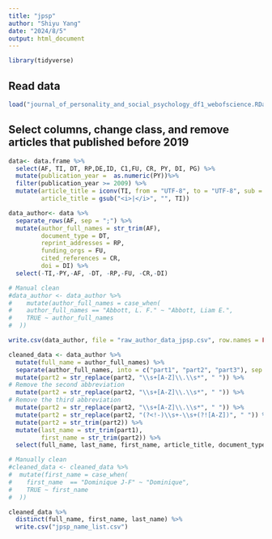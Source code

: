 ```yaml
---
title: "jpsp"
author: "Shiyu Yang"
date: "2024/8/5"
output: html_document
---
```

```r
library(tidyverse)
```

## Read data
```r
load("journal_of_personality_and_social_psychology_df1_webofscience.RData") 
```

## Select columns, change class, and remove articles that published before 2019
```r
data<- data.frame %>% 
  select(AF, TI, DT, RP,DE,ID, C1,FU, CR, PY, DI, PG) %>% 
  mutate(publication_year =  as.numeric(PY))%>% 
  filter(publication_year >= 2009) %>% 
  mutate(article_title = iconv(TI, from = "UTF-8", to = "UTF-8", sub = ""),
         article_title = gsub("<i>|</i>", "", TI))

data_author<- data %>%
  separate_rows(AF, sep = ";") %>%
  mutate(author_full_names = str_trim(AF),
         document_type = DT,
         reprint_addresses = RP,
         funding_orgs = FU,
         cited_references = CR,
         doi = DI) %>% 
  select(-TI,-PY,-AF, -DT, -RP,-FU, -CR,-DI)

# Manual clean 
#data_author <- data_author %>% 
#    mutate(author_full_names = case_when(
#    author_full_names == "Abbott, L. F." ~ "Abbott, Liam E.",
#    TRUE ~ author_full_names
#  ))

write.csv(data_author, file = "raw_author_data_jpsp.csv", row.names = FALSE)
```

```r
cleaned_data <- data_author %>%
  mutate(full_name = author_full_names) %>% 
  separate(author_full_names, into = c("part1", "part2", "part3"), sep = ",", fill = "right") %>%
  mutate(part2 = str_replace(part2, "\\s+[A-Z]\\.\\s*", " ")) %>%
# Remove the second abbreviation
  mutate(part2 = str_replace(part2, "\\s+[A-Z]\\.\\s*", " ")) %>% 
# Remove the third abbreviation
  mutate(part2 = str_replace(part2, "\\s+[A-Z]\\.\\s*", " ")) %>% 
  mutate(part2 = str_replace(part2, "(?<!-)\\s+-\\s+(?![A-Z])", " ")) %>%
  mutate(part2 = str_trim(part2)) %>%
  mutate(last_name = str_trim(part1),
         first_name = str_trim(part2)) %>%
  select(full_name, last_name, first_name, article_title, document_type, reprint_addresses, funding_orgs, cited_references, publication_year, doi)

# Manually clean
#cleaned_data <- cleaned_data %>%
#  mutate(first_name = case_when(
#    first_name  == "Dominique J-F" ~ "Dominique",
#    TRUE ~ first_name  
#  )) 

cleaned_data %>% 
  distinct(full_name, first_name, last_name) %>% 
  write.csv("jpsp_name_list.csv")
```

